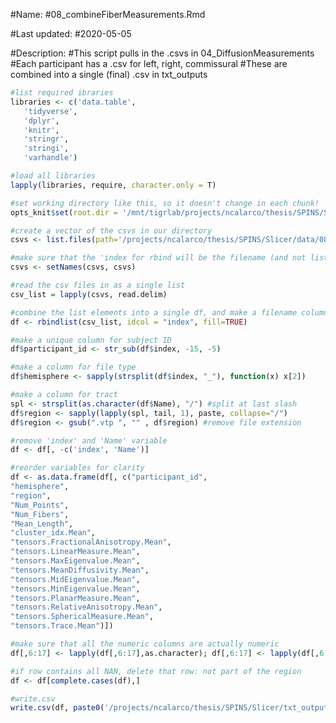 ####################################################################################
#Name:         #08_combineFiberMeasurements.Rmd

#Last updated: #2020-05-05

#Description:  #This script pulls in the .csvs in 04_DiffusionMeasurements
               #Each participant has a .csv for left, right, commissural
               #These are combined into a single (final) .csv in txt_outputs
 
####################################################################################

```r

#list required ibraries
libraries <- c('data.table',
   'tidyverse',
   'dplyr',
   'knitr',
   'stringr',
   'stringi',
   'varhandle')

#load all libraries
lapply(libraries, require, character.only = T)

#set working directory like this, so it doesn't change in each chunk!
opts_knit$set(root.dir = '/mnt/tigrlab/projects/ncalarco/thesis/SPINS/Slicer/txt_outputs/05_FiberMeasurements_csvs')

```

```r

#create a vector of the csvs in our directory
csvs <- list.files(path='/projects/ncalarco/thesis/SPINS/Slicer/data/08_registered/04_DiffusionMeasurements', pattern="*.csv") #have 1335

#make sure that the 'index for rbind will be the filename (and not list index)
csvs <- setNames(csvs, csvs)

#read the csv files in as a single list
csv_list = lapply(csvs, read.delim)

#combine the list elements into a single df, and make a filename column
df <- rbindlist(csv_list, idcol = "index", fill=TRUE)

#make a unique column for subject ID
df$participant_id <- str_sub(df$index, -15, -5)

#make a column for file type
df$hemisphere <- sapply(strsplit(df$index, "_"), function(x) x[2])

#make a column for tract
spl <- strsplit(as.character(df$Name), "/") #split at last slash
df$region <- sapply(lapply(spl, tail, 1), paste, collapse="/")
df$region <- gsub(".vtp ", "" , df$region) #remove file extension

#remove 'index' and 'Name' variable  
df <- df[, -c('index', 'Name')]

#reorder variables for clarity
df <- as.data.frame(df[, c("participant_id",                   
"hemisphere",
"region",
"Num_Points",                        
"Num_Fibers",                        
"Mean_Length",                       
"cluster_idx.Mean",                 
"tensors.FractionalAnisotropy.Mean",
"tensors.LinearMeasure.Mean",       
"tensors.MaxEigenvalue.Mean",        
"tensors.MeanDiffusivity.Mean",     
"tensors.MidEigenvalue.Mean",        
"tensors.MinEigenvalue.Mean",        
"tensors.PlanarMeasure.Mean",      
"tensors.RelativeAnisotropy.Mean",  
"tensors.SphericalMeasure.Mean",   
"tensors.Trace.Mean")])

#make sure that all the numeric columns are actually numeric
df[,6:17] <- lapply(df[,6:17],as.character); df[,6:17] <- lapply(df[,6:17],as.numeric)

#if row contains all NAN, delete that row: not part of the region 
df <- df[complete.cases(df),]

#write.csv
write.csv(df, paste0('/projects/ncalarco/thesis/SPINS/Slicer/txt_outputs/05_FiberMeasurements_', Sys.Date(), '.csv', sep=''), row.names = F) 

```


